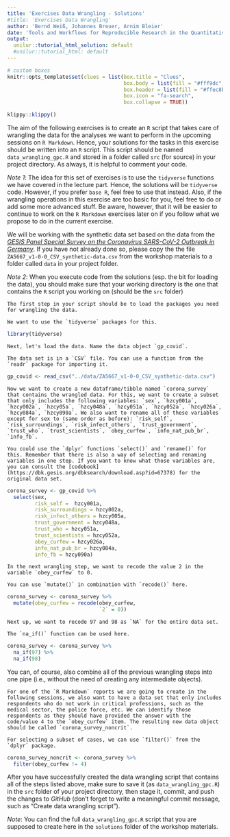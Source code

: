 ```yaml
---
title: 'Exercises Data Wrangling - Solutions'
#title: 'Exercises Data Wrangling' 
author: 'Bernd Weiß, Johannes Breuer, Arnim Bleier'
date: 'Tools and Workflows for Reproducible Research in the Quantitative Social Sciences, November 17-18, 2021'
output:
  unilur::tutorial_html_solution: default
  #unilur::tutorial_html: default
---
```


```r
# custom boxes
knitr::opts_template$set(clues = list(box.title = "Clues",
                                      box.body = list(fill = "#fff9dc", colour = "black"),
                                      box.header = list(fill = "#ffec8b", colour = "black"),
                                      box.icon = "fa-search",
                                      box.collapse = TRUE))

```

```r
klippy::klippy()
```

The aim of the following exercises is to create an `R` script that takes care of wrangling the data for the analyses we want to perform in the upcoming sessions on `R Markdown`. Hence, your solutions for the tasks in this exercise should be written into an `R` script. This script should be named `data_wrangling_gpc.R` and stored in a folder called `src` (for source) in your project directory. As always, it is helpful to comment your code.

*Note 1*: The idea for this set of exercises is to use the `tidyverse` functions we have covered in the lecture part. Hence, the solutions will be `tidyverse` code. However, if you prefer `base R`, feel free to use that instead. Also, if the wrangling operations in this exercise are too basic for you, feel free to do or add some more advanced stuff. Be aware, however, that it will be easier to continue to work on the `R Markdown` exercises later on if you follow what we propose to do in the current exercise.

We will be working with the synthetic data set based on the data from the [*GESIS Panel Special Survey on the Coronavirus SARS-CoV-2 Outbreak in Germany*](https://search.gesis.org/research_data/ZA5667). If you have not already done so, please copy the the file `ZA5667_v1-0-0_CSV_synthetic-data.csv` from the workshop materials to a folder called `data` in your project folder.

*Note 2*: When you execute code from the solutions (esp. the bit for loading the data), you should make sure that your working directory is the one that contains the `R` script you working on (should be the `src` folder)

```block
The first step in your script should be to load the packages you need for wrangling the data.
```

```block
We want to use the `tidyverse` packages for this.
```

```r
library(tidyverse)
```

```block
Next, let's load the data. Name the data object `gp_covid`.
```

```block
The data set is in a `CSV` file. You can use a function from the `readr` package for importing it.
```

```r
gp_covid <- read_csv("../data/ZA5667_v1-0-0_CSV_synthetic-data.csv")
```

```block
Now we want to create a new dataframe/tibble named `corona_survey` that contains the wrangled data. For this, we want to create a subset that only includes the following variables: `sex`, `hzcy001a`, `hzcy002a`, `hzcy05a`, `hzcy048a`, `hzcy051a`, `hzcy052a`, `hzcy026a`, `hzcy084a`, `hzcy090a`. We also want to rename all of these variables except for sex to (same order as before): `risk_self`, `risk_surroundings`, `risk_infect_others`, `trust_government`, `trust_who`, `trust_scientists`, `obey_curfew`, `info_nat_pub_br`, `info_fb`.
```

```block
You could use the `dplyr` functions `select()` and `rename()` for this. Remember that there is also a way of selecting and renaming variables in one step. If you want to know what those variables are, you can consult the [codebook](https://dbk.gesis.org/dbksearch/download.asp?id=67378) for the original data set.
```

```r
corona_survey <- gp_covid %>% 
  select(sex,
         risk_self =  hzcy001a,
         risk_surroundings = hzcy002a,
         risk_infect_others = hzcy005a,
         trust_government = hzcy048a,
         trust_who = hzcy051a,
         trust_scientists = hzcy052a,
         obey_curfew = hzcy026a,
         info_nat_pub_br = hzcy084a,
         info_fb = hzcy090a)
```

```block
In the next wrangling step, we want to recode the value 2 in the variable `obey_curfew` to 0.
```

```block
You can use `mutate()` in combination with `recode()` here.
```

```r
corona_survey <- corona_survey %>% 
  mutate(obey_curfew = recode(obey_curfew,
                              `2` = 0))
```

```block
Next up, we want to recode 97 and 98 as `NA` for the entire data set.
```

```block
The `na_if()` function can be used here.
```

```r
corona_survey <- corona_survey %>% 
  na_if(97) %>% 
  na_if(98)
```

You can, of course, also combine all of the previous wrangling steps into one pipe (i.e., without the need of creating any intermediate objects).

```block
For one of the `R Markdown` reports we are going to create in the following sessions, we also want to have a data set that only includes respondents who do not work in critical professions, such as the medical sector, the police force, etc. We can identify those respondents as they should have provided the answer with the code/value 4 to the `obey_curfew` item. The resulting new data object should be called `corona_survey_noncrit`.
```

```block
For selecting a subset of cases, we can use `filter()` from the `dplyr` package.
```

```r
corona_survey_noncrit <- corona_survey %>% 
  filter(obey_curfew != 4)
```

After you have successfully created the data wrangling script that contains all of the steps listed above, make sure to save it (as `data_wrangling_gpc.R`) in the `src` folder of your project directory, then stage it, commit, and push the changes to *GitHub* (don't forget to write a meaningful commit message, such as "Create data wrangling script").

*Note*: You can find the full `data_wrangling_gpc.R` script that you are supposed to create here in the `solutions` folder of the workshop materials.